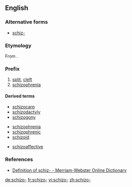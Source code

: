 {{also|schizo}}
==English==

===Alternative forms===
* [[schiz-]]

===Etymology===

From {{etyl|grc}} {{term|lang=grc|sc=polytonic|σχίζω|tr=skhizō||I split}}.

===Prefix===
{{en-prefix}}

# [[split]], [[cleft]]
# [[schizophrenia]]

====Derived terms====
{{rel-top|Terms from sense "split"}}
*[[schizocarp]]
*[[schizodactyly]]
*[[schizogony]]
{{rel-mid}}
* [[schizophrenia]]
* [[schizophrenic]]
* [[schizoid]]
{{rel-bottom}}

{{rel-top|Terms from sense "schizophrenia"}}
*[[schizoaffective]]
{{rel-mid}}
{{rel-bottom}}

===References===
* [http://m-w.com/dictionary/schiz- Definition of schiz- - Merriam-Webster Online Dictionary]

[[de:schizo-]]
[[fr:schizo-]]
[[vi:schizo-]]
[[zh:schizo-]]